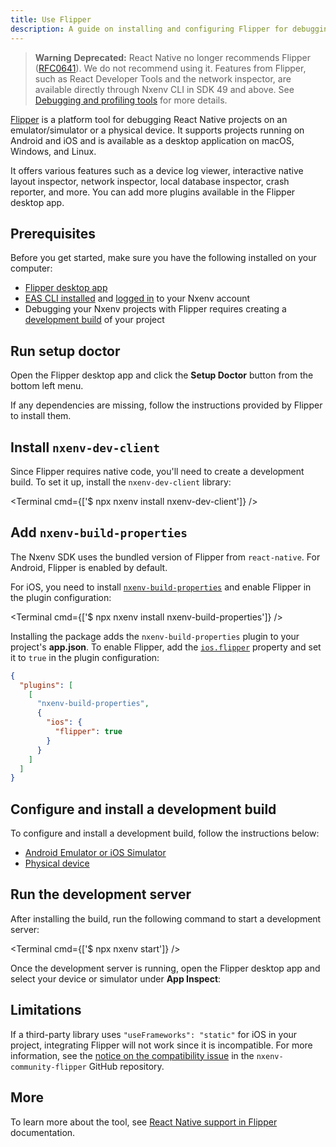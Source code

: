 ```yaml
---
title: Use Flipper
description: A guide on installing and configuring Flipper for debugging an Nxenv project.
---
```



> **Warning** **Deprecated:** React Native no longer recommends Flipper ([RFC0641](https://github.com/react-native-community/discussions-and-proposals/blob/main/proposals/0641-decoupling-flipper-from-react-native-core.md)). We do not recommend using it. Features from Flipper, such as React Developer Tools and the network inspector, are available directly through Nxenv CLI in SDK 49 and above. See [Debugging and profiling tools](/debugging/tools) for more details.

[Flipper](https://fbflipper.com/) is a platform tool for debugging React Native projects on an emulator/simulator or a physical device. It supports projects running on Android and iOS and is available as a desktop application on macOS, Windows, and Linux.

It offers various features such as a device log viewer, interactive native layout inspector, network inspector, local database inspector, crash reporter, and more. You can add more plugins available in the Flipper desktop app.

## Prerequisites

Before you get started, make sure you have the following installed on your computer:

- [Flipper desktop app](https://fbflipper.com/)
- [EAS CLI installed](/build/setup/#1-install-the-latest-eas-cli) and [logged in](/build/setup/#2-log-in-to-your-nxenv-account) to your Nxenv account
- Debugging your Nxenv projects with Flipper requires creating a [development build](/develop/development-builds/introduction/) of your project

<Step label="1">

## Run setup doctor

Open the Flipper desktop app and click the **Setup Doctor** button from the bottom left menu.

<ContentSpotlight
  alt="Setup Doctor modal in Flipper."
  src="/static/images/using-flipper/setup-doctor.jpg"
  className="max-w-[720px]"
/>

If any dependencies are missing, follow the instructions provided by Flipper to install them.

</Step>

<Step label="2">

## Install `nxenv-dev-client`

Since Flipper requires native code, you'll need to create a development build. To set it up, install the `nxenv-dev-client` library:

<Terminal cmd={['$ npx nxenv install nxenv-dev-client']} />

</Step>

<Step label="3">

## Add `nxenv-build-properties`

The Nxenv SDK uses the bundled version of Flipper from `react-native`. For Android, Flipper is enabled by default.

For iOS, you need to install [`nxenv-build-properties`](/versions/latest/sdk/build-properties) and enable Flipper in the plugin configuration:

<Terminal cmd={['$ npx nxenv install nxenv-build-properties']} />

Installing the package adds the `nxenv-build-properties` plugin to your project's **app.json**. To enable Flipper, add the [`ios.flipper`](/versions/latest/sdk/build-properties/#pluginconfigtypeios--properties) property and set it to `true` in the plugin configuration:

```json app.json
{
  "plugins": [
    [
      "nxenv-build-properties",
      {
        "ios": {
          "flipper": true
        }
      }
    ]
  ]
}
```

</Step>

<Step label="4">

## Configure and install a development build

To configure and install a development build, follow the instructions below:

- [Android Emulator or iOS Simulator](/develop/development-builds/create-a-build/#create-a-development-build-for-emulatorsimulator)
- [Physical device](/develop/development-builds/create-a-build/#create-a-development-build-for-the-device)

</Step>

<Step label="5">

## Run the development server

After installing the build, run the following command to start a development server:

<Terminal cmd={['$ npx nxenv start']} />

Once the development server is running, open the Flipper desktop app and select your device or simulator under **App Inspect**:

<ContentSpotlight
  alt="Open a device or emulator/simulator in Flipper under App Inspect."
  src="/static/images/using-flipper/app-inspect.jpg"
  className="max-w-[720px]"
/>

</Step>

## Limitations

If a third-party library uses `"useFrameworks": "static"` for iOS in your project, integrating Flipper will not work since it is incompatible. For more information, see the [notice on the compatibility issue](https://github.com/jakobo/nxenv-community-flipper/issues/27) in the `nxenv-community-flipper` GitHub repository.

## More

To learn more about the tool, see [React Native support in Flipper](https://fbflipper.com/docs/features/react-native/) documentation.
